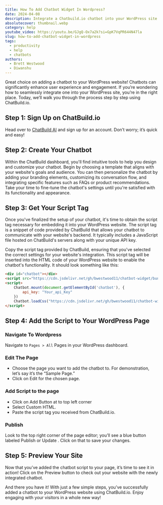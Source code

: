 ```yaml
---
title: How To Add Chatbot Widget In Wordpress?
date: 2024-04-08
description: Integrate a Chatbuild.io chatbot into your WordPress site effortlessly for enhanced user engagement and support.
absolutecover: thumbnail.webp
category: help
youtube_video: https://youtu.be/GJgQ-Ox7a2k?si=GpK7VqPR644N47la
slug: how-to-add-chatbot-widget-in-wordpress
tags:
  - productivity
  - help
  - chatbots
authors:
  - Brett Westwood
  - Diwanshu
---
```



Great choice on adding a chatbot to your WordPress website! Chatbots can significantly enhance user experience and engagement. If you’re wondering how to seamlessly integrate one into your WordPress site, you’re in the right place. Today, we’ll walk you through the process step by step using ChatBuild.io.

## Step 1: Sign Up on ChatBuild.io
Head over to [ChatBuild AI](https://www.chatbuild.io/)
 and sign up for an account. Don’t worry; it’s quick and easy!

## Step 2: Create Your Chatbot
Within the ChatBuild dashboard, you'll find intuitive tools to help you design and customize your chatbot. Begin by choosing a template that aligns with your website's goals and audience. You can then personalize the chatbot by adding your branding elements, customizing its conversation flow, and integrating specific features such as FAQs or product recommendations. Take your time to fine-tune the chatbot's settings until you're satisfied with its functionality and appearance.

## Step 3: Get Your Script Tag
Once you've finalized the setup of your chatbot, it's time to obtain the script tag necessary for embedding it into your WordPress website. The script tag is a snippet of code provided by ChatBuild that allows your chatbot to communicate with your website's backend. It typically includes a JavaScript file hosted on ChatBuild's servers along with your unique API key.

Copy the script tag provided by ChatBuild, ensuring that you've selected the correct settings for your website's integration. This script tag will be inserted into the HTML code of your WordPress website to enable the chatbot's functionality. It should look something like this:

```html
<div id="chatbot"></div>
<script src="https://cdn.jsdelivr.net/gh/bwestwood11/chatbot-widget/bundle/index1.js"></script>
<script>
    Chatbot.mount(document.getElementById('chatbot'), {
        api_key: "Your_api_Key"
    })
    Chatbot.loadCss("https://cdn.jsdelivr.net/gh/bwestwood11/chatbot-widget/bundle/index1.css")
</script>
```

## Step 4: Add the Script to Your WordPress Page

### Navigate To Wordpress
Navigate to ```Pages > All``` Pages in your WordPress dashboard.


### Edit The Page 
- Choose the page you want to add the chatbot to. For demonstration, let’s say it’s the “Sample Page.”
- Click on Edit for the chosen page.

### Add Script to the page
- Click on Add Button at to top left corner
- Select Custom HTML.
- Paste the script tag you received from ChatBuild.io.

### Publish
Look to the top right corner of the page editor; you’ll see a blue button labeled Publish or Update . Click on that to save your changes.


## Step 5: Preview Your Site

Now that you’ve added the chatbot script to your page, it’s time to see it in action! Click on the Preview button to check out your website with the newly integrated chatbot.

And there you have it! With just a few simple steps, you’ve successfully added a chatbot to your WordPress website using ChatBuild.io. Enjoy engaging with your visitors in a whole new way!